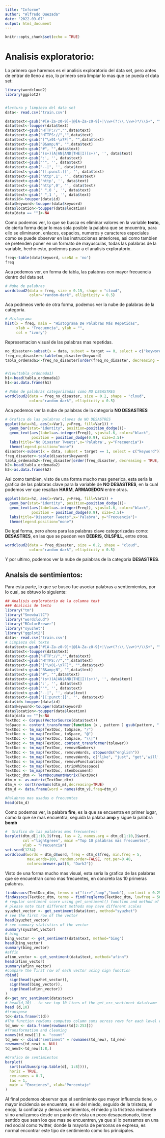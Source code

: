 ```yaml
---
title: "Informe"
author: "Alfredo Quezada"
date: '2022-09-07'
output: html_document
---
```


```r
knitr::opts_chunk$set(echo = TRUE)
```

# Analisis exploratorio: 

Lo primero que haremos es el analisis exploratorio del data set, pero antes de entrar de lleno a eso, lo primero sera limpiar lo mas que se pueda el data set: 

```r
library(wordcloud2)
library(ggplot2)


#lectura y limpieza del data set 
data<- read.csv('train.csv')

data$text<-gsub("#[A-Za-z0-9]+|@[A-Za-z0-9]+|\\w+(?:\\.\\w+)*/\\S+", "", data$text)
data$text<-toupper(data$text)
data$text<-gsub("HTTP://","",data$text)
data$text<-gsub("HTTPS://","",data$text)
data$text<-gsub("[^\x01-\x7F]", "",data$text)
data$text<-gsub("B&amp;N", "",data$text)
data$text<-gsub("#", "",data$text)
data$text<-gsub('(s+)(A|AN|AND|THE|I)(s+)', '', data$text)
data$text<-gsub(':', '', data$text)
data$text<-gsub("'", '', data$text)
data$text<-gsub("--|", '', data$text)
data$text<-gsub('[[:punct:]]', '', data$text)
data$text<-gsub('http",1', '', data$text)
data$text<-gsub('http', '', data$text)
data$text<-gsub('http",0', '', data$text)
data$text<-gsub(' ",0 ', '', data$text)
data$text<-gsub(' ",1 ', '', data$text)
data$id<-toupper(data$id)
data$keyword<-toupper(data$keyword)
data$location<-toupper(data$location)
data[data == ""]<-NA

```


Como podemos ver, lo que se busca es eliminar valores en la variable **texto**, de cierta forma dejar lo mas sola posible la palabra que se encuentra, para ello se eliminaron, enlaces, espacios, numeros y caracteres especiales como se puede observar en las instrucciones anteriores, asi como tambien se pretenden poner en un formato de mayusculas, todas las palabras de la variable, hecho esto, podemos pasar a el analisis exploratorio. 


```r
freq<-table(data$keyword, useNA = 'no')
freq
```


Aca podemos ver, en forma de tabla, las palabras con mayor frecuencia dentro del data set.


```r

# Nube de palabras
wordcloud2(data = freq, size = 0.15, shape = "cloud",
           color="random-dark", ellipticity = 0.5)
```


Aca podmeos verlo de otra forma, podemos ver la nube de palabras de la categoria. 


```r
# Histograma
hist(x = freq, main = "Histograma De Palabras Más Repetidas", 
     xlab = "Frecuencia", ylab = "",
     col = "ivory")


```


Representacion visual de las palabras mas repetidas. 


```r
no_disaster<-subset(x = data, subset = target == 0, select = c("keyword"))
freq_no_disaster<-table(no_disaster$keyword)
tabla_ordenada1<-freq_no_disaster[order(freq_no_disaster, decreasing = TRUE, na.last = TRUE)]


#View(tabla_ordenada1)
h1<-head(tabla_ordenada1)
h1<-as.data.frame(h1)

```


```r

# Nube de palabras categorizadas como NO DESASTRES
wordcloud2(data = freq_no_disaster, size = 0.2, shape = "cloud",
           color="random-dark", ellipticity = 0.5)
```


Aca podemos ver la nube de palabras de la categoria **NO DESASTRES**


```r

# Grafica de las palabras claves de NO DESASTRES
ggplot(data=h1, aes(x=Var1, y=Freq, fill=Var1)) +
  geom_bar(stat="identity", position=position_dodge())+
  geom_text(aes(label=as.integer(Freq)), vjust=1.6, color="black",
            position = position_dodge(0.9), size=3.5)+
  labs(title="No Disaster Tweets",x='Palabra', y="Frecuencia")+
  theme(legend.position="none")
disaster<-subset(x = data, subset = target == 1, select = c("keyword"))
freq_disaster<-table(disaster$keyword)
tabla_ordenada2<-freq_disaster[order(freq_disaster, decreasing = TRUE, na.last = TRUE)]
h2<-head(tabla_ordenada2)
h2<-as.data.frame(h2)

```


Asi como tambien, visto de una forma mucho mas generica, esta seria la grafica de las palabras clave para la variable de **NO DESASTRES**, en la cual podemos ver que resaltan **HARM**, **ARMAGEDON** entre otras. 


```r
ggplot(data=h2, aes(x=Var1, y=Freq, fill=Var1)) +
  geom_bar(stat="identity", position=position_dodge())+
  geom_text(aes(label=as.integer(Freq)), vjust=1.6, color="black",
            position = position_dodge(0.9), size=3.5)+
  labs(title="Disaster Tweets",x='Palabra', y="Frecuencia")+
  theme(legend.position="none")

```


De igal forma, pero ahora para las palabras clave categorizadas como: **DESASTRES**, en las que se pueden ven **DEBRIS**, **OILSPILL**, entre otros.


```r

wordcloud2(data = freq_disaster, size = 0.2, shape = "cloud",
           color="random-dark", ellipticity = 0.5)

```


Y por ultimo, podemos ver la nube de palabras de la categoria **DESASTRES**. 


## Analsis de sentimientos:

Para esta parte, lo que se busco fue asociar palabras a sentiemientos, por lo cual, se obtuvo lo siguiente:

```r
## Analisis exploratorio de la columna text
### Analisis de texto
library("tm")
library("SnowballC")
library("wordcloud")
library("RColorBrewer")
library("syuzhet")
library("ggplot2")
data<- read.csv('train.csv')
# Limpieza del texto
data$text<-gsub("#[A-Za-z0-9]+|@[A-Za-z0-9]+|\\w+(?:\\.\\w+)*/\\S+", "", data$text)
data$text<-toupper(data$text)
data$text<-gsub("HTTP://","",data$text)
data$text<-gsub("HTTPS://","",data$text)
data$text<-gsub("[^\x01-\x7F]", "",data$text)
data$text<-gsub("B&amp;N", "",data$text)
data$text<-gsub("#", "",data$text)
data$text<-gsub('(s+)(A|AN|AND|THE|I)(s+)', '', data$text)
data$text<-gsub(':', '', data$text)
data$text<-gsub("'", '', data$text)
data$text<-gsub("--|", '', data$text)
data$text<-gsub('[[:punct:]]', '', data$text)
data$id<-toupper(data$id)
data$keyword<-toupper(data$keyword)
data$location<-toupper(data$location)
data[data == ""]<-NA
TextDoc <- Corpus(VectorSource(data$text))
toSpace <- content_transformer(function (x , pattern ) gsub(pattern, " ", x))
TextDoc <- tm_map(TextDoc, toSpace, "/")
TextDoc <- tm_map(TextDoc, toSpace, "@")
TextDoc <- tm_map(TextDoc, toSpace, "\\|")
TextDoc <- tm_map(TextDoc, content_transformer(tolower))
TextDoc <- tm_map(TextDoc, removeNumbers)
TextDoc <- tm_map(TextDoc, removeWords, stopwords("english"))
TextDoc <- tm_map(TextDoc, removeWords, c("like", "just", "get",'will','new','now','via','dont','one')) 
TextDoc <- tm_map(TextDoc, removePunctuation)
TextDoc <- tm_map(TextDoc, stripWhitespace)
TextDoc <- tm_map(TextDoc, stemDocument)
TextDoc_dtm <- TermDocumentMatrix(TextDoc)
dtm_m <- as.matrix(TextDoc_dtm)
dtm_v <- sort(rowSums(dtm_m),decreasing=TRUE)
dtm_d <- data.frame(word = names(dtm_v),freq=dtm_v)

```





```r
#Palabras mas usadas o frecuentes 
head(dtm_d)
```

Como podemos ver, la palabra **fire**, es la que se encuentra en primer lugar, como la que se mas encuentra, seguida la palaba **amp** y sigue la palabra **bomb**



```r
#  Grafico de las palabras mas frecuentes:
barplot(dtm_d[1:10,]$freq, las = 2, names.arg = dtm_d[1:10,]$word,
        col ="lightgreen", main ="Top 10 palabras mas frecuentes",
        ylab = "Frecuencia")
set.seed(1234)
wordcloud(words = dtm_d$word, freq = dtm_d$freq, min.freq = 5,
          max.words=100, random.order=FALSE, rot.per=0.40, 
          colors=brewer.pal(8, "Dark2"))

```

 Visto de una forma mucho mas visual, esta seria la grafica de las palabras que se encuentran como mas frecuentes, en concreto las 10 primeras palabras. 


```r

findAssocs(TextDoc_dtm, terms = c("fire","amp","bomb"), corlimit = 0.25)			
findAssocs(TextDoc_dtm, terms = findFreqTerms(TextDoc_dtm, lowfreq = 50), corlimit = 0.25)
# regular sentiment score using get_sentiment() function and method of your choice
# please note that different methods may have different scales
syuzhet_vector <- get_sentiment(data$text, method="syuzhet")
# see the first row of the vector
head(syuzhet_vector)
# see summary statistics of the vector
summary(syuzhet_vector)
# bing
bing_vector <- get_sentiment(data$text, method="bing")
head(bing_vector)
summary(bing_vector)
#affin
afinn_vector <- get_sentiment(data$text, method="afinn")
head(afinn_vector)
summary(afinn_vector)
#compare the first row of each vector using sign function
rbind(
  sign(head(syuzhet_vector)),
  sign(head(bing_vector)),
  sign(head(afinn_vector))
)
d<-get_nrc_sentiment(data$text)
# head(d,10) - to see top 10 lines of the get_nrc_sentiment dataframe
head (d,10)
#transpose
td<-data.frame(t(d))
#The function rowSums computes column sums across rows for each level of a grouping variable.
td_new <- data.frame(rowSums(td[2:253]))
#Transformation and cleaning
names(td_new)[1] <- "count"
td_new <- cbind("sentiment" = rownames(td_new), td_new)
rownames(td_new) <- NULL
td_new2<-td_new[1:8,]

```



```r
#Grafico de sentimientos 
barplot(
  sort(colSums(prop.table(d[, 1:8]))), 
  horiz = TRUE, 
  cex.names = 0.7, 
  las = 1, 
  main = "Emociones", xlab="Porcentaje"
)


```



Al final podemos observar que el sentimiento que mayor influencia tiene, o mayor incidencia se encuentra, es el del miedo, seguido de la tristeza, el enojo, la confianza y demas sentimientos, el miedo y la tristreza realmente si no analizamos desde un punto de vista un poco desapacionado, tiene sentido que sean los que mas se encuentren, ya que si lo pensamos en una red social como twitter, donde la mayoria de personas se expresa, es normal encontrar este tipo de sentimiento como los principales. 

